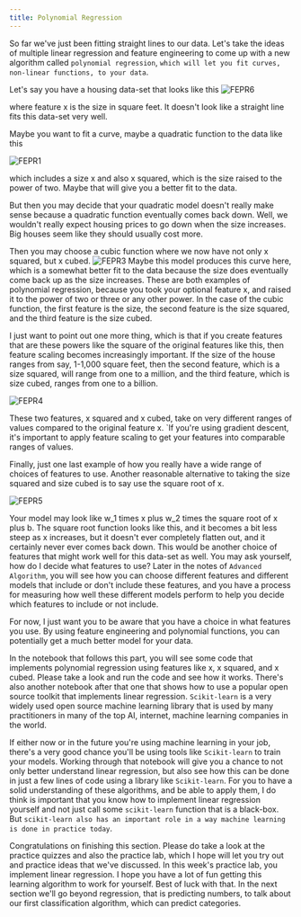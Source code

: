```yaml
---
title: Polynomial Regression
---
```



So far we've just been fitting straight lines to our data. Let's take the ideas of multiple linear regression and feature engineering to come up with a new algorithm called `polynomial regression`, `which will let you fit curves, non-linear functions, to your data`.

Let's say you have a housing data-set that looks like this
![FEPR6](/SL/GDP/FEPR6.png)

where feature x is the size in square feet. It doesn't look like a straight line fits this data-set very well.

Maybe you want to fit a curve, maybe a quadratic function to the data like this

![FEPR1](/SL/GDP/FEPR1.png)

which includes a size x and also x squared, which is the size raised to the power of two. Maybe that will give you a better fit to the data.

But then you may decide that your quadratic model doesn't really make sense because a quadratic function eventually comes back down. Well, we wouldn't really expect housing prices to go down when the size increases. Big houses seem like they should usually cost more.

Then you may choose a cubic function where we now have not only x squared, but x cubed.
![FEPR3](/SL/GDP/FEPR3.png)
Maybe this model produces this curve here, which is a somewhat better fit to the data because the size does eventually come back up as the size increases. These are both examples of polynomial regression, because you took your optional feature x, and raised it to the power of two or three or any other power. In the case of the cubic function, the first feature is the size, the second feature is the size squared, and the third feature is the size cubed.

I just want to point out one more thing, which is that if you create features that are these powers like the square of the original features like this, then feature scaling becomes increasingly important. If the size of the house ranges from say, 1-1,000 square feet, then the second feature, which is a size squared, will range from one to a million, and the third feature, which is size cubed, ranges from one to a billion.

![FEPR4](/SL/GDP/FEPR4.png)

These two features, x squared and x cubed, take on very different ranges of values compared to the original feature x. `If you're using gradient descent, it's important to apply feature scaling to get your features into comparable ranges of values.

Finally, just one last example of how you really have a wide range of choices of features to use. Another reasonable alternative to taking the size squared and size cubed is to say use the square root of x.

![FEPR5](/SL/GDP/FEPR5.png)

Your model may look like w_1 times x plus w_2 times the square root of x plus b. The square root function looks like this, and it becomes a bit less steep as x increases, but it doesn't ever completely flatten out, and it certainly never ever comes back down. This would be another choice of features that might work well for this data-set as well. You may ask yourself, how do I decide what features to use? Later in the notes of `Advanced Algorithm`, you will see how you can choose different features and different models that include or don't include these features, and you have a process for measuring how well these different models perform to help you decide which features to include or not include. 

For now, I just want you to be aware that you have a choice in what features you use. By using feature engineering and polynomial functions, you can potentially get a much better model for your data. 

In the notebook that follows this part, you will see some code that implements polynomial regression using features like x, x squared, and x cubed. Please take a look and run the code and see how it works. There's also another notebook after that one that shows how to use a popular open source toolkit that implements linear regression. `Scikit-learn` is a very widely used open source machine learning library that is used by many practitioners in many of the top AI, internet, machine learning companies in the world.

If either now or in the future you're using machine learning in your job, there's a very good chance you'll be using tools like `Scikit-learn` to train your models. Working through that notebook will give you a chance to not only better understand linear regression, but also see how this can be done in just a few lines of code using a library like `Scikit-learn`. For you to have a solid understanding of these algorithms, and be able to apply them, I do think is important that you know how to implement linear regression yourself and not just call some `scikit-learn` function that is a black-box. But `scikit-learn also has an important role in a way machine learning is done in practice today`. 

Congratulations on finishing this section. Please do take a look at the practice quizzes and also the practice lab, which I hope will let you try out and practice ideas that we've discussed. In this week's practice lab, you implement linear regression. I hope you have a lot of fun getting this learning algorithm to work for yourself. Best of luck with that. In the next section we'll go beyond regression, that is predicting numbers, to talk about our first classification algorithm, which can predict categories.
